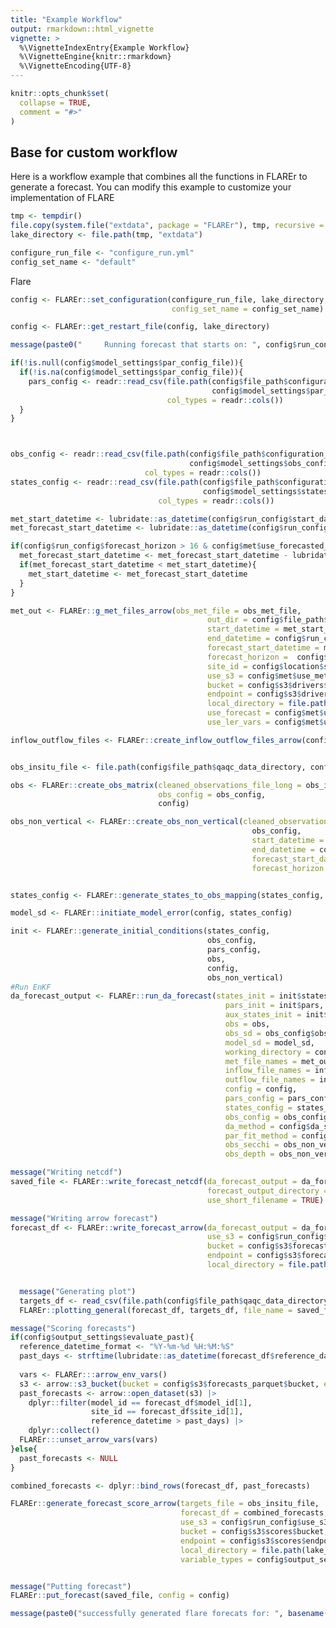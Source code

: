 ```yaml
---
title: "Example Workflow"
output: rmarkdown::html_vignette
vignette: >
  %\VignetteIndexEntry{Example Workflow}
  %\VignetteEngine{knitr::rmarkdown}
  %\VignetteEncoding{UTF-8}
---
```

  
```r
knitr::opts_chunk$set(
  collapse = TRUE,
  comment = "#>"
)
```


## Base for custom workflow

Here is a workflow example that combines all the functions in FLAREr to generate a forecast.  You can modify this example to customize your implementation of FLARE

```r
tmp <- tempdir()
file.copy(system.file("extdata", package = "FLAREr"), tmp, recursive = TRUE)
lake_directory <- file.path(tmp, "extdata")
```

```r
configure_run_file <- "configure_run.yml"
config_set_name <- "default"
```

Flare

```r
config <- FLAREr::set_configuration(configure_run_file, lake_directory, 
                                    config_set_name = config_set_name)

config <- FLAREr::get_restart_file(config, lake_directory)

message(paste0("     Running forecast that starts on: ", config$run_config$start_datetime))

if(!is.null(config$model_settings$par_config_file)){
  if(!is.na(config$model_settings$par_config_file)){
    pars_config <- readr::read_csv(file.path(config$file_path$configuration_directory,
                                             config$model_settings$par_config_file), 
                                   col_types = readr::cols())
  }
}



obs_config <- readr::read_csv(file.path(config$file_path$configuration_directory, 
                                        config$model_settings$obs_config_file), 
                              col_types = readr::cols())
states_config <- readr::read_csv(file.path(config$file_path$configuration_directory,
                                           config$model_settings$states_config_file), 
                                 col_types = readr::cols())

met_start_datetime <- lubridate::as_datetime(config$run_config$start_datetime)
met_forecast_start_datetime <- lubridate::as_datetime(config$run_config$forecast_start_datetime)

if(config$run_config$forecast_horizon > 16 & config$met$use_forecasted_met){
  met_forecast_start_datetime <- met_forecast_start_datetime - lubridate::days(config$met$forecast_lag_days)
  if(met_forecast_start_datetime < met_start_datetime){
    met_start_datetime <- met_forecast_start_datetime
  }
}

met_out <- FLAREr::g_met_files_arrow(obs_met_file = obs_met_file,
                                            out_dir = config$file_path$execute_directory,
                                            start_datetime = met_start_datetime,
                                            end_datetime = config$run_config$end_datetime,
                                            forecast_start_datetime = met_forecast_start_datetime,
                                            forecast_horizon =  config$run_config$forecast_horizon,
                                            site_id = config$location$site_id,
                                            use_s3 = config$met$use_met_s3,
                                            bucket = config$s3$drivers$bucket,
                                            endpoint = config$s3$drivers$endpoint,
                                            local_directory = file.path(lake_directory,config$met$local_directory),
                                            use_forecast = config$met$use_forecasted_met,
                                            use_ler_vars = config$met$use_ler_vars)

inflow_outflow_files <- FLAREr::create_inflow_outflow_files_arrow(config, config_set_name, lake_directory)


obs_insitu_file <- file.path(config$file_path$qaqc_data_directory, config$da_setup$obs_filename)

obs <- FLAREr::create_obs_matrix(cleaned_observations_file_long = obs_insitu_file,
                                 obs_config = obs_config,
                                 config)

obs_non_vertical <- FLAREr::create_obs_non_vertical(cleaned_observations_file_long = file.path(config$file_path$qaqc_data_directory,paste0(config$location$site_id, "-targets-insitu.csv")),
                                                      obs_config,
                                                      start_datetime = config$run_config$start_datetime,
                                                      end_datetime = config$run_config$end_datetime,
                                                      forecast_start_datetime = config$run_config$forecast_start_datetime,
                                                      forecast_horizon =  config$run_config$forecast_horizon)


states_config <- FLAREr::generate_states_to_obs_mapping(states_config, obs_config)

model_sd <- FLAREr::initiate_model_error(config, states_config)

init <- FLAREr::generate_initial_conditions(states_config,
                                            obs_config,
                                            pars_config,
                                            obs,
                                            config,
                                            obs_non_vertical)
#Run EnKF
da_forecast_output <- FLAREr::run_da_forecast(states_init = init$states,
                                                pars_init = init$pars,
                                                aux_states_init = init$aux_states_init,
                                                obs = obs,
                                                obs_sd = obs_config$obs_sd,
                                                model_sd = model_sd,
                                                working_directory = config$file_path$execute_directory,
                                                met_file_names = met_out$filenames,
                                                inflow_file_names = inflow_outflow_files$inflow_file_names,
                                                outflow_file_names = inflow_outflow_files$outflow_file_names,
                                                config = config,
                                                pars_config = pars_config,
                                                states_config = states_config,
                                                obs_config = obs_config,
                                                da_method = config$da_setup$da_method,
                                                par_fit_method = config$da_setup$par_fit_method,
                                                obs_secchi = obs_non_vertical$obs_secchi,
                                                obs_depth = obs_non_vertical$obs_depth)

message("Writing netcdf")
saved_file <- FLAREr::write_forecast_netcdf(da_forecast_output = da_forecast_output,
                                            forecast_output_directory = config$file_path$forecast_output_directory,
                                            use_short_filename = TRUE)

message("Writing arrow forecast")
forecast_df <- FLAREr::write_forecast_arrow(da_forecast_output = da_forecast_output,
                                            use_s3 = config$run_config$use_s3,
                                            bucket = config$s3$forecasts_parquet$bucket,
                                            endpoint = config$s3$forecasts_parquet$endpoint,
                                            local_directory = file.path(lake_directory, "forecasts/parquet"))


  message("Generating plot")
  targets_df <- read_csv(file.path(config$file_path$qaqc_data_directory,paste0(config$location$site_id, "-targets-insitu.csv")))
  FLAREr::plotting_general(forecast_df, targets_df, file_name = saved_file)

message("Scoring forecasts")
if(config$output_settings$evaluate_past){
  reference_datetime_format <- "%Y-%m-%d %H:%M:%S"
  past_days <- strftime(lubridate::as_datetime(forecast_df$reference_datetime[1]) - lubridate::days(config$run_config$forecast_horizon), tz = "UTC")
  
  vars <- FLAREr:::arrow_env_vars()
  s3 <- arrow::s3_bucket(bucket = config$s3$forecasts_parquet$bucket, endpoint_override = config$s3$forecasts_parquet$endpoint)
  past_forecasts <- arrow::open_dataset(s3) |>
    dplyr::filter(model_id == forecast_df$model_id[1],
                  site_id == forecast_df$site_id[1],
                  reference_datetime > past_days) |>
    dplyr::collect()
  FLAREr:::unset_arrow_vars(vars)
}else{
  past_forecasts <- NULL
}

combined_forecasts <- dplyr::bind_rows(forecast_df, past_forecasts)

FLAREr::generate_forecast_score_arrow(targets_file = obs_insitu_file,
                                      forecast_df = combined_forecasts,
                                      use_s3 = config$run_config$use_s3,
                                      bucket = config$s3$scores$bucket,
                                      endpoint = config$s3$scores$endpoint,
                                      local_directory = file.path(lake_directory, "scores/parquet"),
                                      variable_types = config$output_settings$variables_in_scores)


message("Putting forecast")
FLAREr::put_forecast(saved_file, config = config)

message(paste0("successfully generated flare forecats for: ", basename(saved_file)))
```
